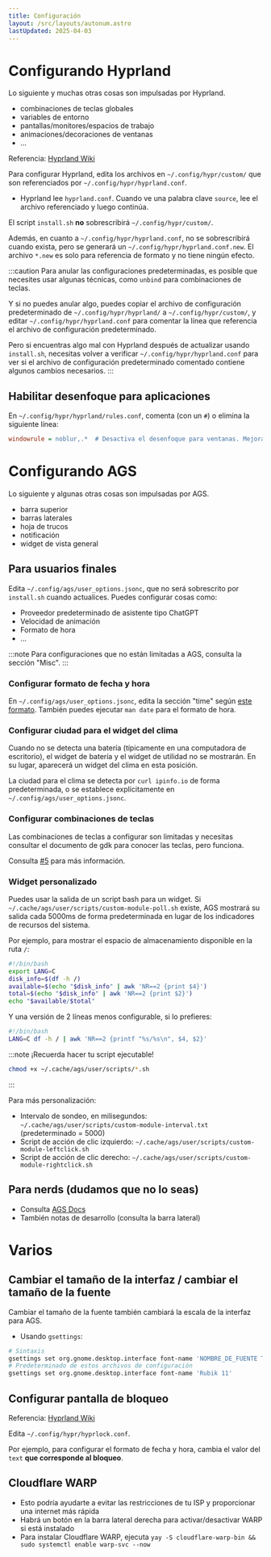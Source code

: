 ```yaml
---
title: Configuración
layout: /src/layouts/autonum.astro
lastUpdated: 2025-04-03
---
```


# Configurando Hyprland
Lo siguiente y muchas otras cosas son impulsadas por Hyprland.
- combinaciones de teclas globales
- variables de entorno
- pantallas/monitores/espacios de trabajo
- animaciones/decoraciones de ventanas
- ...

Referencia: [Hyprland Wiki](https://wiki.hyprland.org/)

Para configurar Hyprland, edita los archivos en `~/.config/hypr/custom/` que son referenciados por `~/.config/hypr/hyprland.conf`.
- Hyprland lee `hyprland.conf`. Cuando ve una palabra clave `source`, lee el archivo referenciado y luego continúa.

El script `install.sh` **no** sobrescribirá `~/.config/hypr/custom/`.

Además, en cuanto a `~/.config/hypr/hyprland.conf`, no se sobrescribirá cuando exista, pero se generará un `~/.config/hypr/hyprland.conf.new`. El archivo `*.new` es solo para referencia de formato y no tiene ningún efecto.

:::caution
Para anular las configuraciones predeterminadas, es posible que necesites usar algunas técnicas, como `unbind` para combinaciones de teclas.

Y si no puedes anular algo, puedes copiar el archivo de configuración predeterminado de `~/.config/hypr/hyprland/` a `~/.config/hypr/custom/`, y editar `~/.config/hypr/hyprland.conf` para comentar la línea que referencia el archivo de configuración predeterminado.

Pero si encuentras algo mal con Hyprland después de actualizar usando `install.sh`, necesitas volver a verificar `~/.config/hypr/hyprland.conf` para ver si el archivo de configuración predeterminado comentado contiene algunos cambios necesarios.
:::

## Habilitar desenfoque para aplicaciones
En `~/.config/hypr/hyprland/rules.conf`, comenta (con un `#`) o elimina la siguiente línea:
```ini
windowrule = noblur,.*  # Desactiva el desenfoque para ventanas. Mejora sustancialmente el rendimiento.
```

# Configurando AGS
Lo siguiente y algunas otras cosas son impulsadas por AGS.
- barra superior
- barras laterales
- hoja de trucos
- notificación
- widget de vista general

## Para usuarios finales
Edita `~/.config/ags/user_options.jsonc`, que no será sobrescrito por `install.sh` cuando actualices.
Puedes configurar cosas como:
- Proveedor predeterminado de asistente tipo ChatGPT
- Velocidad de animación
- Formato de hora
- ...

:::note
Para configuraciones que no están limitadas a AGS, consulta la sección "Misc".
:::
### Configurar formato de fecha y hora

En `~/.config/ags/user_options.jsonc`, edita la sección "time" según [este formato](https://docs.gtk.org/glib/method.DateTime.format.html).
También puedes ejecutar `man date` para el formato de hora.

### Configurar ciudad para el widget del clima
Cuando no se detecta una batería (típicamente en una computadora de escritorio), el widget de batería y el widget de utilidad no se mostrarán.
En su lugar, aparecerá un widget del clima en esta posición.

La ciudad para el clima se detecta por `curl ipinfo.io` de forma predeterminada, o se establece explícitamente en `~/.config/ags/user_options.jsonc`.

### Configurar combinaciones de teclas
Las combinaciones de teclas a configurar son limitadas y necesitas consultar el documento de gdk para conocer las teclas, pero funciona.

Consulta [#5](https://github.com/end-4/dots-hyprland-wiki/issues/5) para más información.
### Widget personalizado
Puedes usar la salida de un script bash para un widget. Si `~/.cache/ags/user/scripts/custom-module-poll.sh` existe, AGS mostrará su salida cada 5000ms de forma predeterminada en lugar de los indicadores de recursos del sistema.

Por ejemplo, para mostrar el espacio de almacenamiento disponible en la ruta `/`:
```bash title="~/.cache/ags/user/scripts/custom-module-poll.sh"
#!/bin/bash
export LANG=C
disk_info=$(df -h /)
available=$(echo "$disk_info" | awk 'NR==2 {print $4}')
total=$(echo "$disk_info" | awk 'NR==2 {print $2}')
echo "$available/$total"
```
Y una versión de 2 líneas menos configurable, si lo prefieres:
```bash title="~/.cache/ags/user/scripts/custom-module-poll.sh"
#!/bin/bash
LANG=C df -h / | awk 'NR==2 {printf "%s/%s\n", $4, $2}'
```

:::note
¡Recuerda hacer tu script ejecutable!
```bash
chmod +x ~/.cache/ags/user/scripts/*.sh
```
:::

Para más personalización:
- Intervalo de sondeo, en milisegundos: `~/.cache/ags/user/scripts/custom-module-interval.txt` (predeterminado = 5000)
- Script de acción de clic izquierdo: `~/.cache/ags/user/scripts/custom-module-leftclick.sh`
- Script de acción de clic derecho: `~/.cache/ags/user/scripts/custom-module-rightclick.sh`
## Para nerds (dudamos que no lo seas)
- Consulta [AGS Docs](https://aylur.github.io/ags-docs)
- También notas de desarrollo (consulta la barra lateral)


# Varios
## Cambiar el tamaño de la interfaz / cambiar el tamaño de la fuente
Cambiar el tamaño de la fuente también cambiará la escala de la interfaz para AGS.
- Usando `gsettings`:
```bash
# Sintaxis
gsettings set org.gnome.desktop.interface font-name 'NOMBRE_DE_FUENTE TAMAÑO_DE_FUENTE'
# Predeterminado de estos archivos de configuración
gsettings set org.gnome.desktop.interface font-name 'Rubik 11'
```

## Configurar pantalla de bloqueo
Referencia: [Hyprland Wiki](https://wiki.hyprland.org/Hypr-Ecosystem/hyprlock/)

Edita `~/.config/hypr/hyprlock.conf`.

Por ejemplo, para configurar el formato de fecha y hora, cambia el valor del `text` **que corresponde al bloqueo**.

## Cloudflare WARP
- Esto podría ayudarte a evitar las restricciones de tu ISP y proporcionar una internet más rápida
- Habrá un botón en la barra lateral derecha para activar/desactivar WARP si está instalado
- Para instalar Cloudflare WARP, ejecuta `yay -S cloudflare-warp-bin && sudo systemctl enable warp-svc --now`
